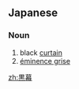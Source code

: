 {{also|黑幕}}
==Japanese==
{{ja-kanjitab|くろ|まく|yomi=y}}

===Noun===
{{ja-noun|くろまく|kyu=黑幕}}

# black [[curtain]]
# [[éminence grise]] {{gloss|a secret or unofficial decision-maker; the power behind the throne}}

[[zh:黒幕]]